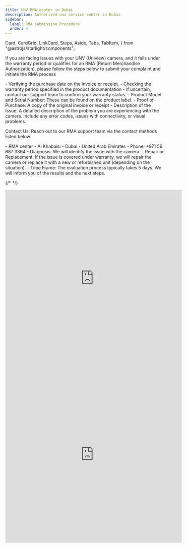 ```yaml
---
title: UNV RMA center in Dubai
description: Authorized unv service center in Dubai.
sidebar:
  label: RMA submission Procedure
  order: 4
---
```


  Card,
  CardGrid,
  LinkCard,
  Steps,
  Aside,
  Tabs,
  TabItem,
} from "@astrojs/starlight/components";

If you are facing issues with your UNV (Uniview) camera, and it falls under the warranty period or qualifies for an RMA (Return Merchandise Authorization), please follow the steps below to submit your complaint and initiate the RMA process



<CardGrid>
  <Card title="Step 1: Confirm Warranty Status">
    - Verifying the purchase date on the invoice or receipt.
    - Checking the warranty period specified in the product documentation
    - If uncertain, contact our support team to confirm your warranty status.
  </Card>
  <Card title="Step 2: Prepare Product Information">
    - Product Model and Serial Number: These can be found on the product label.
    - Proof of Purchase: A copy of the original invoice or receipt
    - Description of the Issue: A detailed description of the problem you are experiencing with the camera. Include any error codes, issues with connectivity, or visual problems.
  </Card>
  <Card title="Step 3: Submit an RMA Request">
    <p>Contact Us: Reach out to our RMA support team via the contact methods listed below:</p>
     - RMA center
     - Al Khabaisi - Dubai - United Arab Emirates
     - Phone: +971 56 687 3364
  </Card>
  <Card title="Step 4: RMA Evaluation">
   - Diagnosis: We will identify the issue with the camera.
   - Repair or Replacement: If the issue is covered under warranty, we will repair the camera or replace it with a new or refurbished unit (depending on the situation).
   - Time Frame: The evaluation process typically takes 5 days. We will inform you of the results and the next steps.
  </Card>
</CardGrid>


{/* 
<CardGrid>
  <LinkCard
    title="Detailed Guides"
    description="Access in-depth documentation and user manuals for ScrewFast tools and services."
    href="/guides/getting-started"
  />
  <LinkCard
    title="Support Contacts"
    description="Keep handy the contact details for ScrewFast support, available for assistance throughout your project."
    href="/guides/getting-started"
  />
  <LinkCard
    title="Advanced Learning"
    description="Explore further educational resources provided by ScrewFast to refine your skills and knowledge base."
    href="/guides/getting-started"
  />
</CardGrid> */}
<CardGrid>
<iframe
  src="https://www.youtube.com/embed/kBO0pTVQ3nQ?si=VMR5tvxdFfOjdrut"
  width="560"
  height="560"
  frameborder="0"
  allowfullscreen
></iframe>

<iframe
  src="https://www.youtube.com/embed/kBO0pTVQ3nQ?si=VMR5tvxdFfOjdrut"
  width="560"
  height="560"
  frameborder="0"
  allowfullscreen
></iframe>
</CardGrid>
